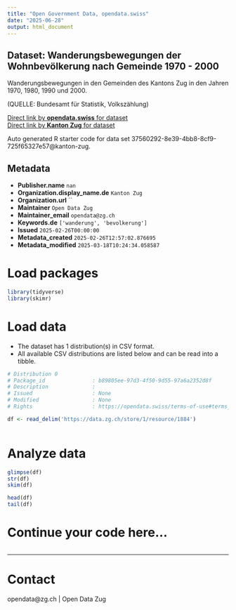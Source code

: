 ```yaml
---
title: "Open Government Data, opendata.swiss"
date: "2025-06-28"
output: html_document
---
```


## Dataset: Wanderungsbewegungen der Wohnbevölkerung nach Gemeinde 1970 - 2000

Wanderungsbewegungen in den Gemeinden des Kantons Zug in den Jahren 1970, 1980, 1990 und 2000.

(QUELLE: Bundesamt für Statistik, Volkszählung)

[Direct link by **opendata.swiss** for dataset](https://opendata.swiss/de/dataset/wanderungsbewegungen-der-wohnbevolkerung-nach-gemeinde-1970-2000)<br>
[Direct link by **Kanton Zug** for dataset]()

Auto generated R starter code for data set 37560292-8e39-4bb8-8cf9-725f65327e57@kanton-zug.

## Metadata

- **Publisher.name** `nan`
- **Organization.display_name.de** `Kanton Zug`
- **Organization.url** ``
- **Maintainer** `Open Data Zug`
- **Maintainer_email** `opendata@zg.ch`
- **Keywords.de** `['wanderung', 'bevolkerung']`
- **Issued** `2025-02-26T00:00:00`
- **Metadata_created** `2025-02-26T12:57:02.876695`
- **Metadata_modified** `2025-03-18T10:24:34.058587`


# Load packages

```r

library(tidyverse)
library(skimr)

```

# Load data

-   The dataset has 1 distribution(s) in CSV format.
-   All available CSV distributions are listed below and can be read into a tibble.

```r

# Distribution 0
# Package_id               : b89805ee-97d3-4f50-9d55-97a6a2352d8f
# Description              : 
# Issued                   : None
# Modified                 : None
# Rights                   : https://opendata.swiss/terms-of-use#terms_by

df <- read_delim('https://data.zg.ch/store/1/resource/1884')



```

# Analyze data

```r

glimpse(df)
str(df)
skim(df)

head(df)
tail(df)

```

# Continue your code here...

```r

```

------------------------------------------------------------------------

# Contact

opendata@zg.ch | Open Data Zug
